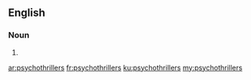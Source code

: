 ==English==

===Noun===
{{head|en|plural}}

# {{plural of|psychothriller|lang=en|nocat=1}}

[[ar:psychothrillers]]
[[fr:psychothrillers]]
[[ku:psychothrillers]]
[[my:psychothrillers]]